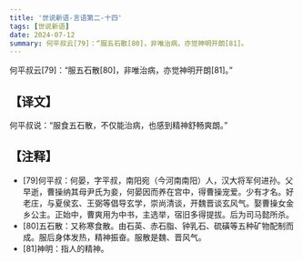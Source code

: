 ```yaml
---
title: '世说新语-言语第二-十四'
tags: [世说新语]
date: 2024-07-12
summary: 何平叔云[79]：“服五石散[80]，非唯治病，亦觉神明开朗[81]。
---
```


何平叔云[79]：“服五石散[80]，非唯治病，亦觉神明开朗[81]。”

## 【译文】

何平叔说：“服食五石散，不仅能治病，也感到精神舒畅爽朗。”

## 【注释】

- [79]何平叔：何晏，字平叔，南阳宛（今河南南阳）人，汉大将军何进孙。父早逝，曹操纳其母尹氏为妾，何晏因而养在宫中，得曹操宠爱。少有才名。好老庄，与夏侯玄、王弼等倡导玄学，崇尚清谈，开魏晋谈玄风气。娶曹操女金乡公主。正始中，曹爽用为中书，主选举，宿旧多得提拔。后为司马懿所杀。
- [80]五石散：又称寒食散。由石英、赤石脂、钟乳石、硫磺等五种矿物配制而成。服后身体发热，精神振奋。服散是魏、晋风气。
- [81]神明：指人的精神。
